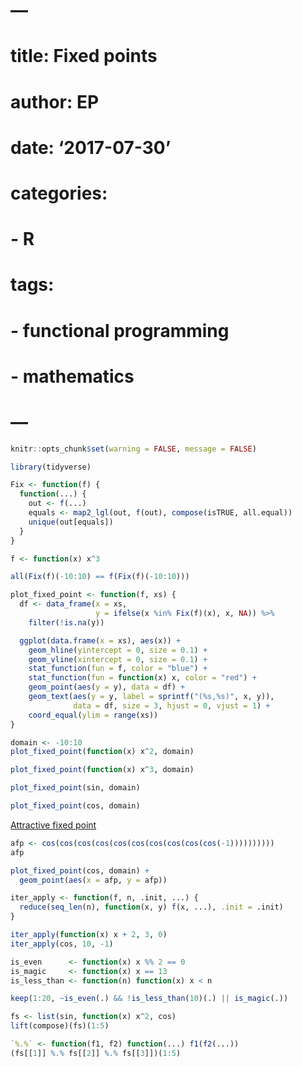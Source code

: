 # ---
# title: Fixed points
# author: EP
# date: '2017-07-30'
# categories:
#   - R
# tags:
#   - functional programming
#   - mathematics
# ---

```r
knitr::opts_chunk$set(warning = FALSE, message = FALSE)
```

```r
library(tidyverse)

Fix <- function(f) {
  function(...) {
    out <- f(...)
    equals <- map2_lgl(out, f(out), compose(isTRUE, all.equal))
    unique(out[equals])
  }
}

f <- function(x) x^3

all(Fix(f)(-10:10) == f(Fix(f)(-10:10)))
```

```r
plot_fixed_point <- function(f, xs) {
  df <- data_frame(x = xs,
                   y = ifelse(x %in% Fix(f)(x), x, NA)) %>% 
    filter(!is.na(y))

  ggplot(data.frame(x = xs), aes(x)) +
    geom_hline(yintercept = 0, size = 0.1) +
    geom_vline(xintercept = 0, size = 0.1) +
    stat_function(fun = f, color = "blue") +
    stat_function(fun = function(x) x, color = "red") +
    geom_point(aes(y = y), data = df) +
    geom_text(aes(y = y, label = sprintf("(%s,%s)", x, y)), 
              data = df, size = 3, hjust = 0, vjust = 1) +
    coord_equal(ylim = range(xs))
}
```

```r
domain <- -10:10
plot_fixed_point(function(x) x^2, domain)
```

```r
plot_fixed_point(function(x) x^3, domain)
```

```r
plot_fixed_point(sin, domain)
```


```r
plot_fixed_point(cos, domain)
```

[Attractive fixed
point](https://en.wikipedia.org/wiki/Fixed_point_(mathematics)#Attractive_fixed_points)

```r
afp <- cos(cos(cos(cos(cos(cos(cos(cos(cos(cos(-1))))))))))
afp
```

```r
plot_fixed_point(cos, domain) +
  geom_point(aes(x = afp, y = afp))
```

```r
iter_apply <- function(f, n, .init, ...) {
  reduce(seq_len(n), function(x, y) f(x, ...), .init = .init)
}

iter_apply(function(x) x + 2, 3, 0)
iter_apply(cos, 10, -1)
```


```r
is_even      <- function(x) x %% 2 == 0
is_magic     <- function(x) x == 13
is_less_than <- function(n) function(x) x < n

keep(1:20, ~is_even(.) && !is_less_than(10)(.) || is_magic(.))
```

```r
fs <- list(sin, function(x) x^2, cos)
lift(compose)(fs)(1:5)
```

```r
`%.%` <- function(f1, f2) function(...) f1(f2(...))
(fs[[1]] %.% fs[[2]] %.% fs[[3]])(1:5)
```
